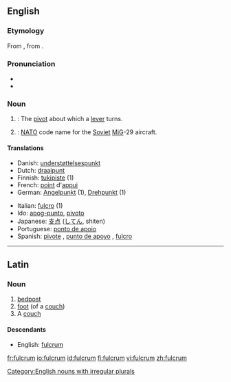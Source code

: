 ==English==
{{wikipedia}}

===Etymology===
From {{L.}} {{term|fulcrum||bedpost, foot of a couch|lang=la}}, from {{term|fulcio|fulciō|prop up, support}}.

===Pronunciation===
* {{IPA|/ˈfʌlkrəm/}}
* {{audio|en-us-fulcrum.ogg|Audio (US)}}

===Noun===
{{en-noun|pl2=fulcra}}

# {{mechanics}}: The [[pivot]] about which a [[lever]] turns.
# {{military}}: [[NATO]] code name for the [[Soviet]] [[MiG]]-29 aircraft.

====Translations====
{{top}}
* Danish: [[understøttelsespunkt]] {{n}}
* Dutch: [[draaipunt]]
* Finnish: [[tukipiste]] (1)
* French: [[point]] d'[[appui]] {{m}}
* German: [[Angelpunkt]] {{m}} (1), [[Drehpunkt]] {{m}} (1)
{{mid}}
* Italian: [[fulcro]] {{m}} (1)
* Ido: [[apog-punto]], [[pivoto]]
* Japanese: [[支点]] ([[してん]], shiten)
* Portuguese: [[ponto de apoio]] {{m}}
* Spanish: [[pivote]] {{m}}, [[punto de apoyo]] {{m}}, [[fulcro]] {{m}}
{{bottom}}

[[Category:English nouns with irregular plurals]]

----

==Latin==

===Noun===
{{la-noun|fulcrum|fulcri|fulcrī|n|second}}

# [[bedpost]]
# [[foot]] (of a [[couch]])
# A [[couch]]

====Descendants====
* English: [[#English|fulcrum]]

[[fr:fulcrum]]
[[io:fulcrum]]
[[id:fulcrum]]
[[fi:fulcrum]]
[[vi:fulcrum]]
[[zh:fulcrum]]
